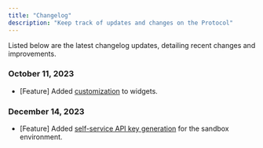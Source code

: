 ```yaml
---
title: "Changelog"
description: "Keep track of updates and changes on the Protocol"
---
```


Listed below are the latest changelog updates, detailing recent changes and improvements.

### October 11, 2023

- [Feature] Added [customization](/widgets/customization) to widgets.

### December 14, 2023

- [Feature] Added [self-service API key generation](/api-reference/auth) for the sandbox environment.
